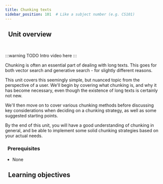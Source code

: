 ```yaml
---
title: Chunking texts
sidebar_position: 101  # Like a subject number (e.g. CS101)
---
```


## <i class="fa-solid fa-chalkboard-user"></i>&nbsp;&nbsp;Unit overview


<!-- <ReactPlayer url='https://youtu.be/FU7l5pr2FmU' controls='true'/> -->
<br/>

:::warning TODO
Intro video here
:::

<!-- Provide context for this course, in addition to the concrete learning goals and outcomes. Why would someone want to do this unit? -->

Chunking is often an essential part of dealing with long texts. This goes for both vector search and generative search - for slightly different reasons.

This unit covers this seemingly simple, but nuanced topic from the perspective of a user. We'll begin by covering what chunking is, and why it has become necessary, even though the existence of long texts is certainly not new.

We'll then move on to cover various chunking methods before discussing key considerations when deciding on a chunking strategy, as well as some suggested starting points.

By the end of this unit, you will have a good understanding of chunking in general, and be able to implement some solid chunking strategies based on your actual needs.

### <i class="fa-solid fa-clipboard-list-check"></i>&nbsp;&nbsp;Prerequisites

- None

## <i class="fa-solid fa-chalkboard-user"></i>&nbsp;&nbsp;Learning objectives


<LearningGoalsExp />


<LearningGoals unitName="chunking"/>


<GiscusDocComment />
